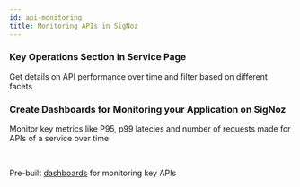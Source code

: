 ```yaml
---
id: api-monitoring
title: Monitoring APIs in SigNoz 
---
```


### Key Operations Section in Service Page

Get details on API performance over time and filter based on different facets

<YouTube id="mQIbBqRgTY8" mute={false} />

### Create Dashboards for Monitoring your Application on SigNoz

Monitor key metrics like P95, p99 latecies and number of requests made for APIs of a service over time

<YouTube id="f65qhHqHjv0" mute={false} />

<p>&nbsp;</p>


Pre-built [dashboards](https://github.com/SigNoz/dashboards/tree/main/key-operations) for monitoring key APIs

<p>&nbsp;</p>
